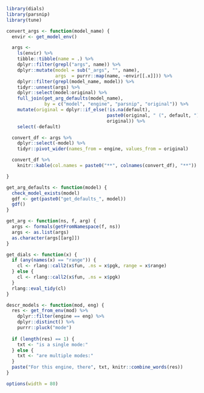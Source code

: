 ```r
library(dials)
library(parsnip)
library(tune)

convert_args <- function(model_name) {
  envir <- get_model_env()

  args <-
    ls(envir) %>%
    tibble::tibble(name = .) %>%
    dplyr::filter(grepl("args", name)) %>%
    dplyr::mutate(model = sub("_args", "", name),
                  args  = purrr::map(name, ~envir[[.x]])) %>%
    dplyr::filter(grepl(model_name, model)) %>%
    tidyr::unnest(args) %>%
    dplyr::select(model:original) %>%
    full_join(get_arg_defaults(model_name),
              by = c("model", "engine", "parsnip", "original")) %>%
    mutate(original = dplyr::if_else(!is.na(default),
                                     paste0(original, " (", default, ")"),
                                     original)) %>%
    select(-default)

  convert_df <- args %>%
    dplyr::select(-model) %>%
    tidyr::pivot_wider(names_from = engine, values_from = original)

  convert_df %>%
    knitr::kable(col.names = paste0("**", colnames(convert_df), "**"))

}

get_arg_defaults <- function(model) {
  check_model_exists(model)
  gdf <- get(paste0("get_defaults_", model))
  gdf()
}

get_arg <- function(ns, f, arg) {
  args <- formals(getFromNamespace(f, ns))
  args <- as.list(args)
  as.character(args[[arg]])
}

get_dials <- function(x) {
  if (any(names(x) == "range")) {
    cl <- rlang::call2(x$fun, .ns = x$pgk, range = x$range)
  } else {
    cl <- rlang::call2(x$fun, .ns = x$pgk)
  }
  rlang::eval_tidy(cl)
}

descr_models <- function(mod, eng) {
  res <- get_from_env(mod) %>% 
    dplyr::filter(engine == eng) %>% 
    dplyr::distinct() %>% 
    purrr::pluck("mode")
  
  if (length(res) == 1) {
    txt <- "is a single mode:"
  } else {
    txt <- "are multiple modes:"
  }
  paste("For this engine, there", txt, knitr::combine_words(res))
}

options(width = 80)
```
